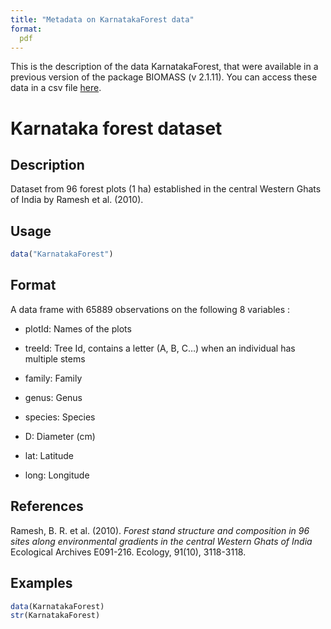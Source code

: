 ```yaml
---
title: "Metadata on KarnatakaForest data"
format:
  pdf
---
```


This is the description of the data KarnatakaForest, that were available in a previous version of the package BIOMASS (v 2.1.11).
You can access these data in a csv file [here](https://geraldinederroire.github.io/Course_R_Forest_Sciences/4_tidyverse/data/KarnatakaForest.csv){preview-link="false"}.

# Karnataka forest dataset

## Description

Dataset from 96 forest plots (1 ha) established in the central Western Ghats of India by Ramesh et al. (2010).

## Usage

```r
data("KarnatakaForest")
```


## Format

A data frame with 65889 observations on the following 8 variables :

* plotId: Names of the plots

* treeId: Tree Id, contains a letter (A, B, C...) when an individual has multiple stems

* family: Family

* genus: Genus

* species: Species

* D: Diameter (cm)

* lat: Latitude

* long: Longitude

## References

Ramesh, B. R. et al. (2010). *Forest stand structure and composition in 96 sites along environmental gradients in the central Western Ghats of India* Ecological Archives E091-216. Ecology, 91(10), 3118-3118.

## Examples

```r
data(KarnatakaForest)
str(KarnatakaForest)
```

